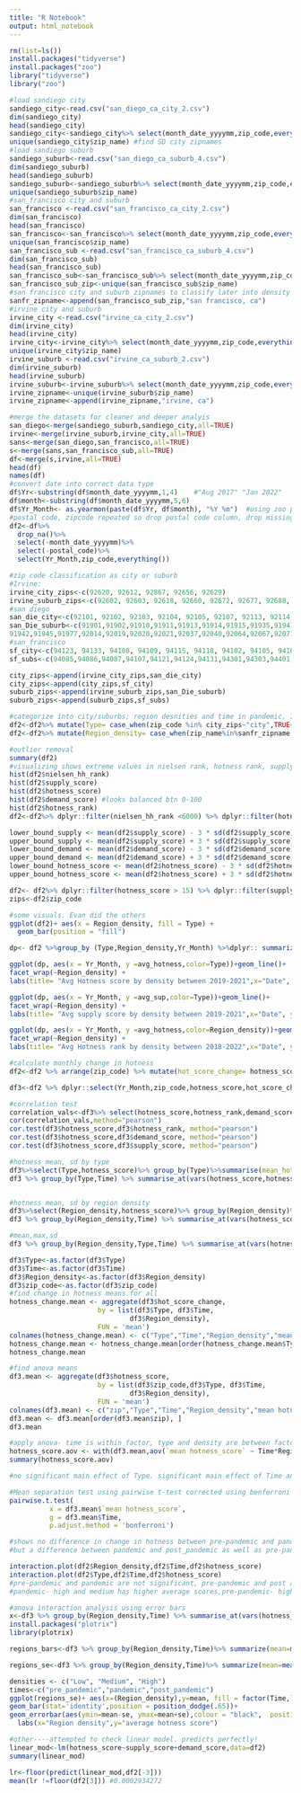 ```yaml
---
title: "R Notebook"
output: html_notebook
---
```


```r
rm(list=ls())
install.packages("tidyverse")
install.packages("zoo")
library("tidyverse")
library("zoo")

```

```r
#load sandiego city
sandiego_city<-read.csv("san_diego_ca_city_2.csv")
dim(sandiego_city) 
head(sandiego_city)
sandiego_city<-sandiego_city%>% select(month_date_yyyymm,zip_code,everything())
unique(sandiego_city$zip_name) #find SD city zipnames
#load sandiego suburb
sandiego_suburb<-read.csv("san_diego_ca_suburb_4.csv")
dim(sandiego_suburb)
head(sandiego_suburb)
sandiego_suburb<-sandiego_suburb%>% select(month_date_yyyymm,zip_code,everything())
unique(sandiego_suburb$zip_name)
#san_francisco city and suburb
san_francisco <-read.csv("san_francisco_ca_city_2.csv")
dim(san_francisco)
head(san_francisco)
san_francisco<-san_francisco%>% select(month_date_yyyymm,zip_code,everything())
unique(san_francisco$zip_name)
san_francisco_sub <-read.csv("san_francisco_ca_suburb_4.csv")
dim(san_francisco_sub)
head(san_francisco_sub)
san_francisco_sub<-san_francisco_sub%>% select(month_date_yyyymm,zip_code,everything())
san_francisco_sub_zip<-unique(san_francisco_sub$zip_name)
#san francisco city and suburb zipnames to classify later into density regions
sanfr_zipname<-append(san_francisco_sub_zip,"san francisco, ca")
#irvine city and suburb
irvine_city <-read.csv("irvine_ca_city_2.csv")
dim(irvine_city)
head(irvine_city)
irvine_city<-irvine_city%>% select(month_date_yyyymm,zip_code,everything())
unique(irvine_city$zip_name)
irvine_suburb <-read.csv("irvine_ca_suburb_2.csv")
dim(irvine_suburb)
head(irvine_suburb)
irvine_suburb<-irvine_suburb%>% select(month_date_yyyymm,zip_code,everything())
irvine_zipname<-unique(irvine_suburb$zip_name)
irvine_zipname<-append(irvine_zipname,"irvine, ca")
```

```r
#merge the datasets for cleaner and deeper analyis
san_diego<-merge(sandiego_suburb,sandiego_city,all=TRUE)
irvine<-merge(irvine_suburb,irvine_city,all=TRUE)
sans<-merge(san_diego,san_francisco,all=TRUE)
s<-merge(sans,san_francisco_sub,all=TRUE)
df<-merge(s,irvine,all=TRUE)
head(df)
names(df)
#convert date into correct data type
df$Yr<-substring(df$month_date_yyyymm,1,4)    #"Aug 2017" "Jan 2022"
df$month<-substring(df$month_date_yyyymm,5,6)
df$Yr_Month<- as.yearmon(paste(df$Yr, df$month), "%Y %m")  #using zoo package
#postal code, zipcode repeated so drop postal code column, drop missing values, drop original date column after cleaning
df2<-df%>%
  drop_na()%>%
  select(-month_date_yyyymm)%>%
  select(-postal_code)%>%
  select(Yr_Month,zip_code,everything())

#zip code classification as city or suburb
#Irvine:
irvine_city_zips<-c(92620, 92612, 92867, 92656, 92629)
irvine_suburb_zips<-c(92602, 92603, 92618, 92660, 92672, 92677, 92688, 92691, 92692, 92886)
#san diego
san_die_city<-c(92101, 92102, 92103, 92104, 92105, 92107, 92113, 92114, 92139, 91950, 91932)
san_Die_suburb<-c(91901,91902,91910,91911,91913,91914,91915,91935,91941,
91942,91945,91977,92014,92019,92020,92021,92037,92040,92064,92067,92071,92075,92106,92108,92109,92110,92111,92115,92116,92117,92118,92119,92120,92122,92123,92126,92127,92128,92129,92130,92131,92154)
#san_francisco
sf_city<-c(94123, 94133, 94108, 94109, 94115, 94118, 94102, 94105, 94103, 94114, 94110, 94116, 94112, 94134)
sf_subs<-c(94085,94086,94087,94107,94121,94124,94131,94301,94303,94401,94402,94403,94404,94503,94536,94538,94539,94541,94544,94545,94558,94559,94588,94589,94590,94591,94595,94596,94598,94601,94602,94603,94605,94606,94607,94610,94611,94618,94619,94621,94801,94804,94901,94903,94945,94947,94949,95110,95112,95116,95118,95120,95123,95124,95125,95126,95127,95128,95131,95132,95135,95136)

city_zips<-append(irvine_city_zips,san_die_city)
city_zips<-append(city_zips,sf_city)
suburb_zips<-append(irvine_suburb_zips,san_Die_suburb)
suburb_zips<-append(suburb_zips,sf_subs)

#categorize into city/suburbs; region desnities and time in pandemic. Included Jan 2019 so as to get accurate data for Feb 2019. will drop Jan 2019 later
df2<-df2%>% mutate(Type= case_when(zip_code %in% city_zips~"city",TRUE~"suburb"))
df2<-df2%>% mutate(Region_density= case_when(zip_name%in%sanfr_zipname ~"High",zip_name %in%irvine_zipname~"Low", TRUE~"Medium")) %>% select(-c(id,quality_flag))%>%mutate(Time= case_when(Yr_Month >= "Jan 2019" & Yr_Month <="Nov 2019" ~"pre_pandemic",Yr_Month >="Feb 2020" & Yr_Month <="Nov 2020"~"pandemic",Yr_Month>="Feb 2021" & Yr_Month <="Nov 2021"~"post_pandemic"))

#outlier removal
summary(df2)
#visualizing shows extreme values in nielsen rank, hotness rank, supply score, hotness score. getting mean/sd will skew it cox of large numbers so drop accordingly using formula and visuals.   
hist(df2$nielsen_hh_rank) 
hist(df2$supply_score)
hist(df2$hotness_score)
hist(df2$demand_score) #looks balanced btn 0-100
hist(df2$hotness_rank)
df2<-df2%>% dplyr::filter(nielsen_hh_rank <6000) %>% dplyr::filter(hotness_rank <8000)

lower_bound_supply <- mean(df2$supply_score) - 3 * sd(df2$supply_score) #34.96295
upper_bound_supply <- mean(df2$supply_score) + 3 * sd(df2$supply_score) #126.9367
lower_bound_demand <- mean(df2$demand_score) - 3 * sd(df2$demand_score) #-20.25443
upper_bound_demand <- mean(df2$demand_score) + 3 * sd(df2$demand_score) #124.1101
lower_bound_hotness_score <- mean(df2$hotness_score) - 3 * sd(df2$hotness_score) #14.94648
upper_bound_hotness_score <- mean(df2$hotness_score) + 3 * sd(df2$hotness_score) #117.9312

df2<- df2%>% dplyr::filter(hotness_score > 15) %>% dplyr::filter(supply_score > 35) %>% drop_na()
zips<-df2$zip_code
```

```r
#some visuals. Evan did the others
ggplot(df2)+ aes(x = Region_density, fill = Type) +
  geom_bar(position = "fill")

dp<- df2 %>%group_by (Type,Region_density,Yr_Month) %>%dplyr:: summarize(avg_hotness= mean(hotness_score),avg_hotrank=mean(hotness_rank),avg_sup=mean(supply_score),avg_demand=mean(demand_score),dom=mean(median_days_on_market),avg_liprice=mean(median_listing_price))

ggplot(dp, aes(x = Yr_Month, y =avg_hotness,color=Type))+geom_line()+
facet_wrap(~Region_density) +
labs(title= "Avg Hotness score by density between 2019-2021",x="Date", y="avg hotness score")

ggplot(dp, aes(x = Yr_Month, y =avg_sup,color=Type))+geom_line()+
facet_wrap(~Region_density) +
labs(title= "Avg supply score by density between 2019-2021",x="Date", y="avg supply score")

ggplot(dp, aes(x = Yr_Month, y =avg_hotness,color=Region_density))+geom_line()+
facet_wrap(~Region_density) +
labs(title= "Avg Hotness rank by density between 2018-2022",x="Date", y="avg hotness score")


```

```r
#calculate monthly change in hotness 
df2<-df2 %>% arrange(zip_code) %>% mutate(hot_score_change= hotness_score-lag(hotness_score),hot_change_perc= ((hotness_score-lag(hotness_score))/(hotness_score))*100)%>% filter(Yr_Month !="Jan 2019")%>% select(Yr_Month,zip_code,hotness_score,hot_score_change,hot_change_perc,everything())

df3<-df2 %>% dplyr::select(Yr_Month,zip_code,hotness_score,hot_score_change,hot_change_perc,hotness_rank,supply_score,demand_score,median_listing_price_vs_us,median_listing_price,median_days_on_market,nielsen_hh_rank,Type,Region_density,Time) 

#correlation test
correlation_vals<-df3%>% select(hotness_score,hotness_rank,demand_score,supply_score)
cor(correlation_vals,method="pearson")
cor.test(df3$hotness_score,df3$hotness_rank, method="pearson")
cor.test(df3$hotness_score,df3$demand_score, method="pearson")
cor.test(df3$hotness_score,df3$supply_score, method="pearson")

#hotness mean, sd by type
df3%>%select(Type,hotness_score)%>% group_by(Type)%>%summarise(mean_hotness=mean(hotness_score),sd_hotness=sd(hotness_score))
df3 %>% group_by(Type,Time) %>% summarise_at(vars(hotness_score,hotness_rank), funs(mean, max, sd))


#hotness mean, sd by region density
df3%>%select(Region_density,hotness_score)%>% group_by(Region_density)%>%summarise(mean_hotness=mean(hotness_score),sd_hotness=sd(hotness_score))
df3 %>% group_by(Region_density,Time) %>% summarise_at(vars(hotness_score,hotness_rank), funs(mean, max, sd))

#mean,max,sd 
df3 %>% group_by(Region_density,Type,Time) %>% summarise_at(vars(hotness_score,hotness_rank), funs(mean, max, sd))


```

```r
df3$Type<-as.factor(df3$Type)
df3$Time<-as.factor(df3$Time)
df3$Region_density<-as.factor(df3$Region_density)
df3$zip_code<-as.factor(df3$zip_code)
#find change in hotness means for all
hotness_change.mean <- aggregate(df3$hot_score_change,
                      by = list(df3$Type, df3$Time,
                              df3$Region_density),
                      FUN = 'mean')
colnames(hotness_change.mean) <- c("Type","Time","Region_density","mean change hotness_score")
hotness_change.mean <- hotness_change.mean[order(hotness_change.mean$Type), ]
hotness_change.mean

#find anova means
df3.mean <- aggregate(df3$hotness_score,
                      by = list(df3$zip_code,df3$Type, df3$Time,
                              df3$Region_density),
                      FUN = 'mean')
colnames(df3.mean) <- c("zip","Type","Time","Region_density","mean hotness_score")
df3.mean <- df3.mean[order(df3.mean$zip), ]
df3.mean

#apply anova- time is within factor, type and density are between factors
hotness_score.aov <- with(df3.mean,aov(`mean hotness_score` ~ Time*Region_density*Type + Error(zip / (Time))))
summary(hotness_score.aov)

#no significant main effect of Type. significant main effect of Time and Region density. There is significant interactions between time and region density, time and type, time,type and region density; and no interaction between region density and type.

#Mean separation test using pairwise t-test corrected using benferroni
pairwise.t.test(
          x = df3.mean$`mean hotness_score`,
          g = df3.mean$Time,
          p.adjust.method = 'bonferroni')

#shows no difference in change in hotness between pre-pandemic and pandemic times
#but a difference between pandemic and post_pandemic as well as pre-pandemic and post-pandemic.Comparison between those times are significant/not.

interaction.plot(df2$Region_density,df2$Time,df2$hotness_score)
interaction.plot(df2$Type,df2$Time,df2$hotness_score)
#pre-pandemic and pandemic are not significant, pre-pandemic and post are different,same as pandemic and post.
#pandemic- high and medium has higher average scores,pre-pandemic- high has highest scores,medium then low. post- high lowest, low,medium. 

```

```r
#anova interaction analysis using error bars
x<-df3 %>% group_by(Region_density,Time) %>% summarise_at(vars(hotness_score), funs(mean, max, sd))
install.packages("plotrix")
library(plotrix)

regions_bars<-df3 %>% group_by(Region_density,Time)%>% summarize(mean=mean(hotness_score),se=std.error(hotness_score))

regions_se<-df3 %>% group_by(Region_density,Time)%>% summarize(mean=mean(hotness_score),se=sd(hotness_score)/sqrt(n()))

densities <- c("Low", "Medium", "High")
times<-c("pre_pandemic","pandemic","post_pandemic")
ggplot(regions_se)+ aes(x=(Region_density),y=mean, fill = factor(Time,levels=times)) +
geom_bar(stat='identity',position = position_dodge(.65))+  
geom_errorbar(aes(ymin=mean-se, ymax=mean+se),colour = "black",  position = position_dodge(0.65), width = 0.2)+scale_x_discrete(limits = densities)+scale_fill_manual(name="Time",values = c("pre_pandemic"="#56B4E9","pandemic"="#D55E00","post_pandemic"="#009E73"))+
  labs(x="Region density",y="average hotness score")

```

```r
#other----attempted to check linear model. predicts perfectly!
linear_mod<-lm(hotness_score~supply_score+demand_score,data=df2)
summary(linear_mod)

lr<-floor(predict(linear_mod,df2[-3]))
mean(lr !=floor(df2[3])) #0.0002934272

```